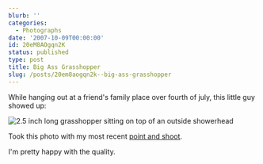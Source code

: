 ```yaml
---
blurb: ''
categories:
  - Photographs
date: '2007-10-09T00:00:00'
id: 20eM8AOgqn2K
status: published
type: post
title: Big Ass Grasshopper
slug: /posts/20em8aogqn2k--big-ass-grasshopper
---
```


While hanging out at a friend's family place over fourth of july, this little guy showed up:

<Img src="big_ass_grasshopper_20070721_183012_01" alt="2.5 inch long grasshopper sitting on top of an outside showerhead" />

Took this photo with my most recent [point and shoot](https://www.dpreview.com/reviews/fujifilmf31fd/).

I'm pretty happy with the quality.
